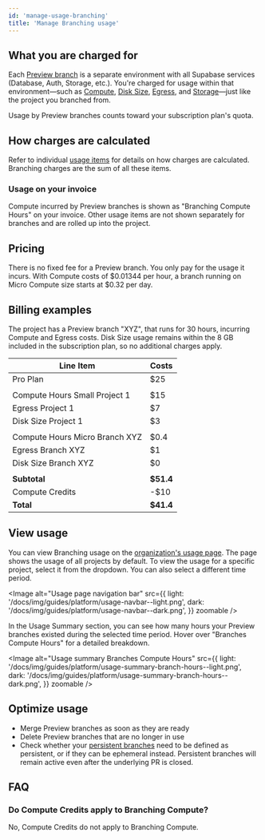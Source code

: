 ```yaml
---
id: 'manage-usage-branching'
title: 'Manage Branching usage'
---
```


## What you are charged for

Each [Preview branch](/docs/guides/deployment/branching) is a separate environment with all Supabase services (Database, Auth, Storage, etc.). You're charged for usage within that environment—such as [Compute](/docs/guides/platform/manage-your-usage/compute), [Disk Size](/docs/guides/platform/manage-your-usage/disk-size), [Egress](/docs/guides/platform/manage-your-usage/egress), and [Storage](/docs/guides/platform/manage-your-usage/storage-size)—just like the project you branched from.

Usage by Preview branches counts toward your subscription plan's quota.

## How charges are calculated

Refer to individual [usage items](/docs/guides/platform/manage-your-usage) for details on how charges are calculated. Branching charges are the sum of all these items.

### Usage on your invoice

Compute incurred by Preview branches is shown as "Branching Compute Hours" on your invoice. Other usage items are not shown separately for branches and are rolled up into the project.

## Pricing

There is no fixed fee for a Preview branch. You only pay for the usage it incurs. With Compute costs of $0.01344 per hour, a branch running on Micro Compute size starts at $0.32 per day.

## Billing examples

The project has a Preview branch "XYZ", that runs for 30 hours, incurring Compute and Egress costs. Disk Size usage remains within the 8 GB included in the subscription plan, so no additional charges apply.

| Line Item                      | Costs     |
| ------------------------------ | --------- |
| Pro Plan                       | $25       |
|                                |           |
| Compute Hours Small Project 1  | $15       |
| Egress Project 1               | $7        |
| Disk Size Project 1            | $3        |
|                                |           |
| Compute Hours Micro Branch XYZ | $0.4      |
| Egress Branch XYZ              | $1        |
| Disk Size Branch XYZ           | $0        |
|                                |           |
| **Subtotal**                   | **$51.4** |
| Compute Credits                | -$10      |
| **Total**                      | **$41.4** |

## View usage

You can view Branching usage on the [organization's usage page](https://supabase.com/dashboard/org/_/usage). The page shows the usage of all projects by default. To view the usage for a specific project, select it from the dropdown. You can also select a different time period.

<Image
  alt="Usage page navigation bar"
  src={{
    light: '/docs/img/guides/platform/usage-navbar--light.png',
    dark: '/docs/img/guides/platform/usage-navbar--dark.png',
  }}
  zoomable
/>

In the Usage Summary section, you can see how many hours your Preview branches existed during the selected time period. Hover over "Branches Compute Hours" for a detailed breakdown.

<Image
  alt="Usage summary Branches Compute Hours"
  src={{
    light: '/docs/img/guides/platform/usage-summary-branch-hours--light.png',
    dark: '/docs/img/guides/platform/usage-summary-branch-hours--dark.png',
  }}
  zoomable
/>

## Optimize usage

- Merge Preview branches as soon as they are ready
- Delete Preview branches that are no longer in use
- Check whether your [persistent branches](/docs/guides/deployment/branching#persistent-branches) need to be defined as persistent, or if they can be ephemeral instead. Persistent branches will remain active even after the underlying PR is closed.

## FAQ

### Do Compute Credits apply to Branching Compute?

No, Compute Credits do not apply to Branching Compute.
